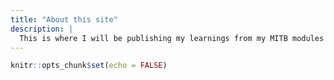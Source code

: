 ```yaml
---
title: "About this site"
description: |
  This is where I will be publishing my learnings from my MITB modules
---
```


```r
knitr::opts_chunk$set(echo = FALSE)
```

